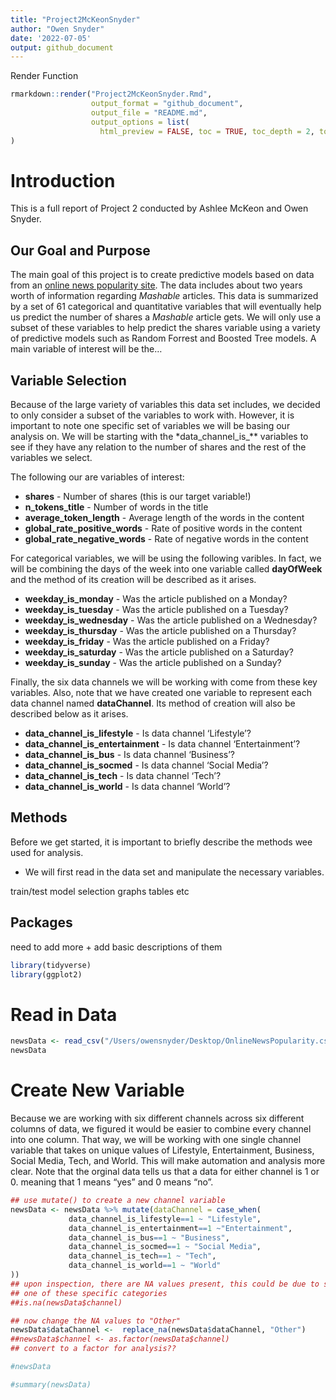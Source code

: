 ```yaml
---
title: "Project2McKeonSnyder"
author: "Owen Snyder"
date: '2022-07-05'
output: github_document
---
```


Render Function
```r
rmarkdown::render("Project2McKeonSnyder.Rmd",
                  output_format = "github_document",
                  output_file = "README.md",
                  output_options = list(
                    html_preview = FALSE, toc = TRUE, toc_depth = 2, toc_float = TRUE)
)

```


# Introduction
This is a full report of Project 2 conducted by Ashlee McKeon and Owen Snyder.

## Our Goal and Purpose

The main goal of this project is to create predictive models based on data from an [online news popularity site](https://archive.ics.uci.edu/ml/datasets/Online+News+Popularity). The data includes about two years worth of information regarding *Mashable* articles. This data is summarized by a set of 61 categorical and quantitative variables that will eventually help us predict the number of shares a *Mashable* article gets. We will only use a subset of these variables to help predict the shares variable using a variety of predictive models such as Random Forrest and Boosted Tree models. A main variable of interest will be the... 



## Variable Selection

Because of the large variety of variables this data set includes, we decided to only consider a subset of the variables to work with. However, it is important to note one specific set of variables we will be basing our analysis on. We will be starting with the *data_channel_is_** variables to see if they have any relation to the number of shares and the rest of the variables we select.  

The following our are variables of interest:  

* **shares** - Number of shares (this is our target variable!) 
* **n_tokens_title** - Number of words in the title
* **average_token_length** - Average length of the words in the content
* **global_rate_positive_words** - Rate of positive words in the content
* **global_rate_negative_words** - Rate of negative words in the content

For categorical variables, we will be using the following varibles. In fact, we will be combining the days of the week into one variable called **dayOfWeek** and the method of its creation will be described as it arises.

* **weekday_is_monday** - Was the article published on a Monday?
* **weekday_is_tuesday** - Was the article published on a Tuesday?
* **weekday_is_wednesday** - Was the article published on a Wednesday?
* **weekday_is_thursday** - Was the article published on a Thursday?
* **weekday_is_friday** - Was the article published on a Friday?
* **weekday_is_saturday** - Was the article published on a Saturday?
* **weekday_is_sunday** - Was the article published on a Sunday?

Finally, the six data channels we will be working with come from these key variables. Also, note that we  have created one variable to represent each data channel named **dataChannel**. Its method of creation will also be described below as it arises.  

* **data_channel_is_lifestyle** - Is data channel 'Lifestyle'?
* **data_channel_is_entertainment** - Is data channel 'Entertainment'?
* **data_channel_is_bus** - Is data channel 'Business'?
* **data_channel_is_socmed** - Is data channel 'Social Media'?
* **data_channel_is_tech** - Is data channel 'Tech'?
* **data_channel_is_world** - Is data channel 'World'?

## Methods

Before we get started, it is important to briefly describe the methods wee used for analysis.  

* We will first read in the data set and manipulate the necessary variables.

train/test
model selection
graphs
tables
etc


## Packages

need to add more + add basic descriptions of them
```r
library(tidyverse)
library(ggplot2)

```



# Read in Data

```r
newsData <- read_csv("/Users/owensnyder/Desktop/OnlineNewsPopularity.csv")
newsData
```

# Create New Variable

Because we are working with six different channels across six different columns of data, we figured it would be easier to combine every channel into one column. That way, we will be working with one single channel variable that takes on unique values of Lifestyle, Entertainment, Business, Social Media, Tech, and World. This will make automation and analysis more clear. Note that the orginal data tells us that a data for either channel is 1 or 0. meaning that 1 means "yes" and 0 means "no".

```r
## use mutate() to create a new channel variable
newsData <- newsData %>% mutate(dataChannel = case_when(
             data_channel_is_lifestyle==1 ~ "Lifestyle",
             data_channel_is_entertainment==1 ~"Entertainment",
             data_channel_is_bus==1 ~ "Business",
             data_channel_is_socmed==1 ~ "Social Media",
             data_channel_is_tech==1 ~ "Tech",
             data_channel_is_world==1 ~ "World"
))
## upon inspection, there are NA values present, this could be due to some articles not having
## one of these specific categories
##is.na(newsData$channel)

## now change the NA values to "Other"
newsData$dataChannel <-  replace_na(newsData$dataChannel, "Other")
##newsData$channel <- as.factor(newsData$channel)
## convert to a factor for analysis??

#newsData

#summary(newsData)
```


